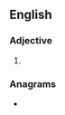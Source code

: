 ==English==

===Adjective===
{{head|en|adjective superlative form}}

# {{en-superlative of|corny}}

===Anagrams===
* {{anagrams|en|noticers|rections}}